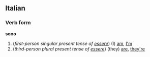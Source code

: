 ==Italian==
===Verb form===
'''sono'''

#(''first-person singular present tense of [[essere]]'') (I) [[am]], [[I'm]]
#(''third-person plural present tense of [[essere]]'') (they) [[are]], [[they're]]